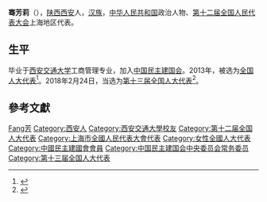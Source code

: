 '''骞芳莉'''（{{bd|1963年||}}），[[陕西|陕西]][[西安|西安]]人，[[汉族|汉族]]，[[中华人民共和国|中华人民共和国]]政治人物、[[第十二届全国人民代表大会|第十二届全国人民代表大会]]上海地区代表。

== 生平 ==
毕业于[[西安交通大学|西安交通大学]]工商管理专业，加入[[中国民主建国会|中国民主建国会]]。2013年，被选为[[全国人大代表|全国人大代表]]<ref>{{cite news|title=全国人大代表信息-骞芳莉|url= http://210.82.31.1:8084/delegate/viewDelegate.action?dbid=120668|accessdate=2013-03-28|newspaper=全国人大网|archive-url=https://web.archive.org/web/20130713103821/http://www.npc.gov.cn/delegate/viewDelegate.action?dbid=120668|archive-date=2013-07-13|dead-url=yes}}</ref>。2018年2月24日，当选为[[第十三届全国人大代表|第十三届全国人大代表]]<ref>{{Cite web|title=（受权发布）中华人民共和国第十三届全国人民代表大会代表名单-中新网|url=http://www.chinanews.com/gn/2018/02-25/8453959.shtml|accessdate=2021-02-13|work=中新网}}</ref>。

== 參考文獻 ==
{{reflist}}

{{中国民主建国会第十一届中央委员会}}

{{Authority control}}

{{DEFAULTSORT:Qian騫}}
[[Category:騫姓|Fang芳]]
[[Category:西安人|Category:西安人]]
[[Category:西安交通大學校友|Category:西安交通大學校友]]
[[Category:第十二届全国人大代表|Category:第十二届全国人大代表]]
[[Category:上海市全國人民代表大會代表|Category:上海市全國人民代表大會代表]]
[[Category:女性全國人大代表|Category:女性全國人大代表]]
[[Category:中國民主建國會會員|Category:中國民主建國會會員]]
[[Category:中国民主建国会中央委员会常务委员|Category:中国民主建国会中央委员会常务委员]]
[[Category:第十三届全国人大代表|Category:第十三届全国人大代表]]


{{中国政治人物小作品}}
